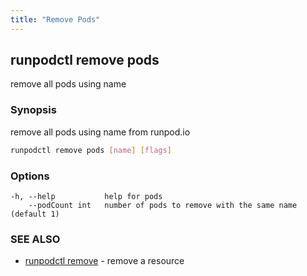 ```yaml
---
title: "Remove Pods"
---
```


## runpodctl remove pods

remove all pods using name

### Synopsis

remove all pods using name from runpod.io

```sh
runpodctl remove pods [name] [flags]
```

### Options

```text
-h, --help           help for pods
    --podCount int   number of pods to remove with the same name (default 1)
```

### SEE ALSO

* [runpodctl remove](/runpodctl/reference/runpodctl_remove) - remove a resource

